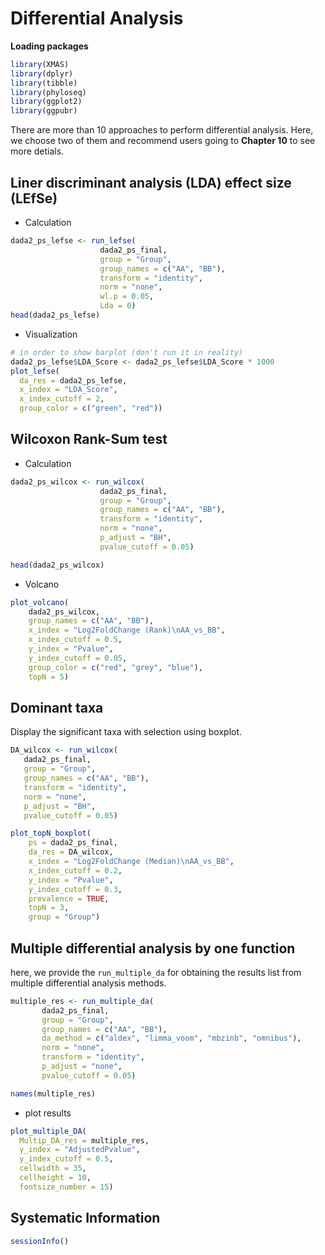 # Differential Analysis


**Loading packages**
```R
library(XMAS)
library(dplyr)
library(tibble)
library(phyloseq)
library(ggplot2)
library(ggpubr)
```


There are more than 10 approaches to perform differential analysis. Here, we choose two of them and recommend users going to **Chapter 10** to see more detials.

## Liner discriminant analysis (LDA) effect size (LEfSe)

* Calculation
```r
dada2_ps_lefse <- run_lefse(
                    dada2_ps_final,
                    group = "Group",
                    group_names = c("AA", "BB"),
                    transform = "identity",
                    norm = "none",
                    wl.p = 0.05,
                    Lda = 0)
head(dada2_ps_lefse)
```

* Visualization
```r
# in order to show barplot (don't run it in reality)
dada2_ps_lefse$LDA_Score <- dada2_ps_lefse$LDA_Score * 1000
plot_lefse(
  da_res = dada2_ps_lefse,
  x_index = "LDA_Score",
  x_index_cutoff = 2,
  group_color = c("green", "red"))
```


## Wilcoxon Rank-Sum test

* Calculation
```r
dada2_ps_wilcox <- run_wilcox(
                    dada2_ps_final,
                    group = "Group",
                    group_names = c("AA", "BB"),
                    transform = "identity",
                    norm = "none",
                    p_adjust = "BH",
                    pvalue_cutoff = 0.05)

head(dada2_ps_wilcox)
```


* Volcano
```r
plot_volcano(
    dada2_ps_wilcox,
    group_names = c("AA", "BB"),
    x_index = "Log2FoldChange (Rank)\nAA_vs_BB",
    x_index_cutoff = 0.5,
    y_index = "Pvalue",
    y_index_cutoff = 0.05,
    group_color = c("red", "grey", "blue"),
    topN = 5)
```


## Dominant taxa

Display the significant taxa with selection using boxplot.

```r
DA_wilcox <- run_wilcox(
   dada2_ps_final,
   group = "Group",
   group_names = c("AA", "BB"),
   transform = "identity",
   norm = "none",
   p_adjust = "BH",
   pvalue_cutoff = 0.05)

plot_topN_boxplot(
    ps = dada2_ps_final,
    da_res = DA_wilcox,
    x_index = "Log2FoldChange (Median)\nAA_vs_BB",
    x_index_cutoff = 0.2,
    y_index = "Pvalue",
    y_index_cutoff = 0.3,
    prevalence = TRUE,
    topN = 3,
    group = "Group")
```


## Multiple differential analysis by one function

here, we provide the `run_multiple_da` for obtaining the results list from multiple differential analysis methods.

```r
multiple_res <- run_multiple_da(
       dada2_ps_final,
       group = "Group",
       group_names = c("AA", "BB"),
       da_method = c("aldex", "limma_voom", "mbzinb", "omnibus"),
       norm = "none",
       transform = "identity",
       p_adjust = "none",
       pvalue_cutoff = 0.05)

names(multiple_res)
```


* plot  results
```r
plot_multiple_DA(
  Multip_DA_res = multiple_res,
  y_index = "AdjustedPvalue",
  y_index_cutoff = 0.5,
  cellwidth = 35,
  cellheight = 10,
  fontsize_number = 15)
```


## Systematic Information
```r
sessionInfo()
```

